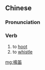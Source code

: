 {{also|鸣笛}}
==Chinese==
{{zh-forms|s=鸣笛}}

===Pronunciation===
{{zh-pron
|m=míngdí
|c=ming4 dek6
|mn=bêng-ta̍t
|cat=v
}}

===Verb===
{{zh-verb}}

# to [[hoot]]
# to [[whistle]]

[[mg:鳴笛]]